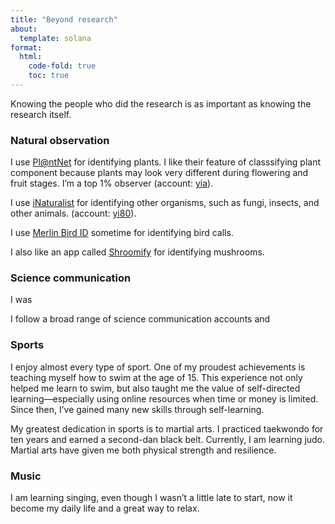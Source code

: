 ```yaml
---
title: "Beyond research"
about:
  template: solana
format:
  html:
    code-fold: true
    toc: true
---
```


Knowing the people who did the research is as important as knowing the research itself. 

### Natural observation

I use [Pl@ntNet](https://plantnet.org/en/) for identifying plants. I like their feature of classsifying plant component because plants may look very different during flowering and fruit stages. I'm a top 1% observer (account: [yia](https://identify.plantnet.org/users/106222146/observations)).


I use [iNaturalist](https://www.inaturalist.org/) for identifying other organisms, such as fungi, insects, and other animals. (account: [yi80](https://www.inaturalist.org/people/6413379)).

I use [Merlin Bird ID](https://merlin.allaboutbirds.org/) sometime for identifying bird calls. 

I also like an app called [Shroomify](https://www.foragers-friend.com/) for identifying mushrooms.

### Science communication

I was

I follow a broad range of science communication accounts and


### Sports
I enjoy almost every type of sport. One of my proudest achievements is teaching myself how to swim at the age of 15. This experience not only helped me learn to swim, but also taught me the value of self-directed learning—especially using online resources when time or money is limited. Since then, I’ve gained many new skills through self-learning.

My greatest dedication in sports is to martial arts. I practiced taekwondo for ten years and earned a second-dan black belt. Currently, I am learning judo. Martial arts have given me both physical strength and resilience. 



### Music
I am learning singing, even though I wasn't a little late to start, now it become my daily life and a great way to relax. 







